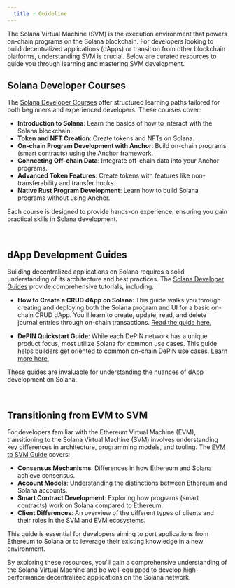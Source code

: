 ```yaml
---
  title : Guideline
---
```


The Solana Virtual Machine (SVM) is the execution environment that powers on-chain programs on the Solana blockchain. For developers looking to build decentralized applications (dApps) or transition from other blockchain platforms, understanding SVM is crucial. Below are curated resources to guide you through learning and mastering SVM development.

## Solana Developer Courses

The [Solana Developer Courses](https://solana.com/developers/courses) offer structured learning paths tailored for both beginners and experienced developers. These courses cover:

- **Introduction to Solana**: Learn the basics of how to interact with the Solana blockchain.
- **Token and NFT Creation**: Create tokens and NFTs on Solana.
- **On-chain Program Development with Anchor**: Build on-chain programs (smart contracts) using the Anchor framework.
- **Connecting Off-chain Data**: Integrate off-chain data into your Anchor programs.
- **Advanced Token Features**: Create tokens with features like non-transferability and transfer hooks.
- **Native Rust Program Development**: Learn how to build Solana programs without using Anchor.

Each course is designed to provide hands-on experience, ensuring you gain practical skills in Solana development.

<br />

## dApp Development Guides

Building decentralized applications on Solana requires a solid understanding of its architecture and best practices. The [Solana Developer Guides](https://solana.com/developers/guides) provide comprehensive tutorials, including:

- **How to Create a CRUD dApp on Solana**: This guide walks you through creating and deploying both the Solana program and UI for a basic on-chain CRUD dApp. You'll learn to create, update, read, and delete journal entries through on-chain transactions. [Read the guide here.](https://solana.com/developers/guides/dapps/journal)

- **DePIN Quickstart Guide**: While each DePIN network has a unique product focus, most utilize Solana for common use cases. This guide helps builders get oriented to common on-chain DePIN use cases. [Learn more here.](https://solana.com/developers/guides)

These guides are invaluable for understanding the nuances of dApp development on Solana.

<br />

## Transitioning from EVM to SVM

For developers familiar with the Ethereum Virtual Machine (EVM), transitioning to the Solana Virtual Machine (SVM) involves understanding key differences in architecture, programming models, and tooling. The [EVM to SVM Guide](https://solana.com/developers/evm-to-svm) covers:

- **Consensus Mechanisms**: Differences in how Ethereum and Solana achieve consensus.
- **Account Models**: Understanding the distinctions between Ethereum and Solana accounts.
- **Smart Contract Development**: Exploring how programs (smart contracts) work on Solana compared to Ethereum.
- **Client Differences**: An overview of the different types of clients and their roles in the SVM and EVM ecosystems.

This guide is essential for developers aiming to port applications from Ethereum to Solana or to leverage their existing knowledge in a new environment.

By exploring these resources, you'll gain a comprehensive understanding of the Solana Virtual Machine and be well-equipped to develop high-performance decentralized applications on the Solana network.
